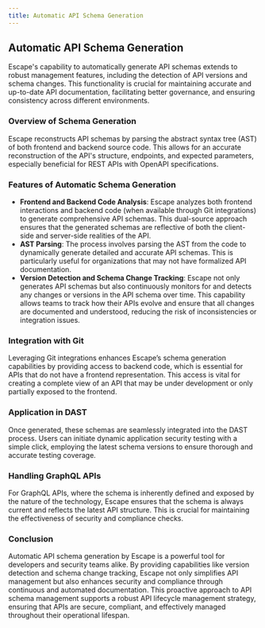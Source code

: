 ```yaml
---
title: Automatic API Schema Generation
---
```


## Automatic API Schema Generation

Escape's capability to automatically generate API schemas extends to robust management features, including the detection of API versions and schema changes. This functionality is crucial for maintaining accurate and up-to-date API documentation, facilitating better governance, and ensuring consistency across different environments.

### Overview of Schema Generation

Escape reconstructs API schemas by parsing the abstract syntax tree (AST) of both frontend and backend source code. This allows for an accurate reconstruction of the API's structure, endpoints, and expected parameters, especially beneficial for REST APIs with OpenAPI specifications.

### Features of Automatic Schema Generation

- **Frontend and Backend Code Analysis**: Escape analyzes both frontend interactions and backend code (when available through Git integrations) to generate comprehensive API schemas. This dual-source approach ensures that the generated schemas are reflective of both the client-side and server-side realities of the API.
- **AST Parsing**: The process involves parsing the AST from the code to dynamically generate detailed and accurate API schemas. This is particularly useful for organizations that may not have formalized API documentation.
- **Version Detection and Schema Change Tracking**: Escape not only generates API schemas but also continuously monitors for and detects any changes or versions in the API schema over time. This capability allows teams to track how their APIs evolve and ensure that all changes are documented and understood, reducing the risk of inconsistencies or integration issues.

### Integration with Git

Leveraging Git integrations enhances Escape’s schema generation capabilities by providing access to backend code, which is essential for APIs that do not have a frontend representation. This access is vital for creating a complete view of an API that may be under development or only partially exposed to the frontend.

### Application in DAST

Once generated, these schemas are seamlessly integrated into the DAST process. Users can initiate dynamic application security testing with a simple click, employing the latest schema versions to ensure thorough and accurate testing coverage.

### Handling GraphQL APIs

For GraphQL APIs, where the schema is inherently defined and exposed by the nature of the technology, Escape ensures that the schema is always current and reflects the latest API structure. This is crucial for maintaining the effectiveness of security and compliance checks.

### Conclusion

Automatic API schema generation by Escape is a powerful tool for developers and security teams alike. By providing capabilities like version detection and schema change tracking, Escape not only simplifies API management but also enhances security and compliance through continuous and automated documentation. This proactive approach to API schema management supports a robust API lifecycle management strategy, ensuring that APIs are secure, compliant, and effectively managed throughout their operational lifespan.
